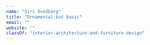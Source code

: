 ```yaml
---
name: "Siri Svedborg"
title: "Ornamental but basic"
email: ""
website: ""
classOf: "interior-architecture-and-furniture-design"
---
```











<ImageZoom
  preview={preview291}
  zoom={zoom291}
  caption=""
  isTallImage={true}
/>

<ImageZoom
  preview={preview292}
  zoom={zoom292}
  caption=""
  isTallImage={true}
/>

<ImageZoom
  preview={preview293}
  zoom={zoom293}
  caption=""
/>

<ImageZoom
  preview={preview294}
  zoom={zoom294}
  caption=""
  isTallImage={true}
/>

<ImageZoom
  preview={preview295}
  zoom={zoom295}
  caption=""
  isTallImage={true}
/>

<ImageZoom
  preview={preview296}
  zoom={zoom296}
  caption=""
  isTallImage={true}
/>

<ImageZoom
  preview={preview297}
  zoom={zoom297}
  caption=""
  isTallImage={true}
/>

<ImageZoom
  preview={preview298}
  zoom={zoom298}
  caption=""
  isTallImage={true}
/>
